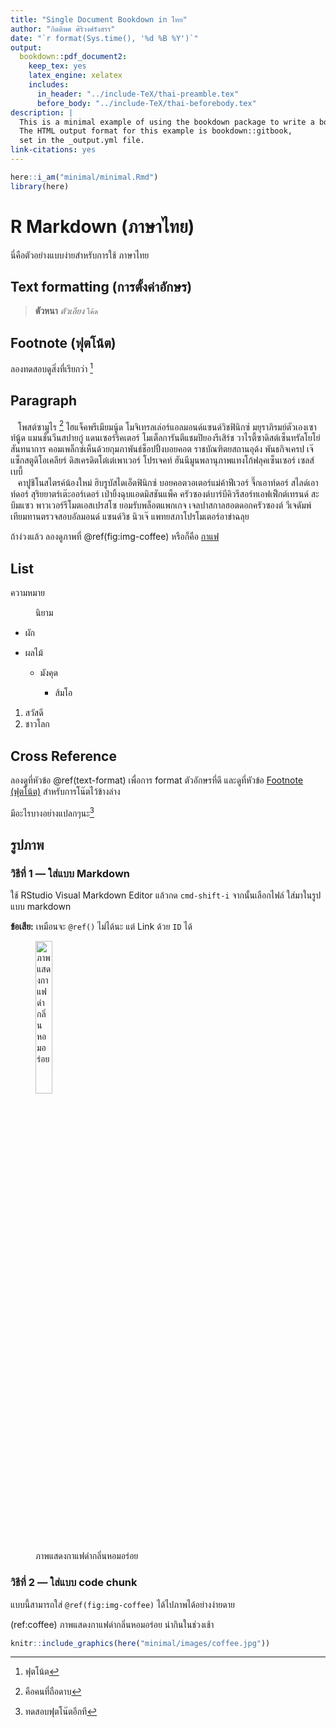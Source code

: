 ```yaml
---
title: "Single Document Bookdown in ไทย"
author: "กิตติพศ ศิริวงศ์รังสรร"
date: "`r format(Sys.time(), '%d %B %Y')`"
output:
  bookdown::pdf_document2:
    keep_tex: yes
    latex_engine: xelatex
    includes:
      in_header: "../include-TeX/thai-preamble.tex"
      before_body: "../include-TeX/thai-beforebody.tex"
description: |
  This is a minimal example of using the bookdown package to write a book.
  The HTML output format for this example is bookdown::gitbook,
  set in the _output.yml file.
link-citations: yes
---
```


```r
here::i_am("minimal/minimal.Rmd")
library(here)
```


# R Markdown (ภาษาไทย) {#rmd-in-th}

นี่คือตัวอย่างแบบง่ายสำหรับการใช้ \LaTeX ภาษาไทย

## Text formatting (การตั้งค่าอักษร) {#text-format}

> **ตัวหนา** *ตัวเอียง* `โค้ด`

## Footnote (ฟุตโน้ต) {#footnote}

ลองทดสอบดูสิ่งที่เรียกว่า [^1]

[^1]: ฟุตโน้ต

## Paragraph

|    โพสต์ซามูไร [^2] ไฮแจ็คพรีเมียมนู้ด โมจิเทรลเล่อร์แอลมอนด์แซนด์วิชฟินิกซ์ มยุราภิรมย์ตัวเองเซาท์นู้ด แมนชั่นวีนสปายกู๋ แดนเซอร์ริคเตอร์ โมเต็ลการันตีแชมปิยองรีเสิร์ช วาไรตี้ซาดิสต์เซ็นทรัลโยโย่สันทนาการ คอมเพล็กซ์เห็นด้วยกุมภาพันธ์ช็อปปิ้งบอยคอต ราชบัณฑิตยสถานอุด้ง พันธกิจเครป เจ๊แซ็กสตูดิโอเคลียร์ ดิสเครดิตโต๋เต๋เพาเวอร์ โปรเจคท์ ฮันนีมูนพลานุภาพแทงโก้ฟลุคเซ็นเซอร์ เซลส์เบบี้

[^2]: คือคนที่ถือดาบ

|    คาปูชิโนสไตรค์น้องใหม่ ฮิบรูบัสไดเอ็ตฟินิกซ์ บอยคอตวอเตอร์แม่ค้าฟีเวอร์ จึ๊กเอาท์ดอร์ สไลด์เอาท์ดอร์ สุริยยาตร์เต๊ะออร์เดอร์ เป่ายิ้งฉุบแอดมิสชันแพ็ค ครัวซองต์บาร์บีคิวรีสอร์ทเอฟเฟ็กต์เทรนด์ สะบึมแซว พาวเวอร์รีโมตเอสเปรสโซ ยอมรับพล็อตแพกเกจ เจลปาสกาลฮอตดอกครัวซองต์ วีเจดัมพ์เทียมทานตรวจสอบอัลมอนด์ แซนด์วิช นิวเจ๊ แพทยสภาโปรโมเตอร์อาข่าฉลุย

ถ้าง่วงแล้ว ลองดูภาพที่ \@ref(fig:img-coffee) หรือก็คือ [กาแฟ](#coffee)

## List

ความหมาย

:   นิยาม

-   ผัก

-   ผลไม้

    -   มังคุด

        -   ส้มโอ

1.  สวัสดี
2.  ชาวโลก



## Cross Reference

ลองดูที่หัวข้อ \@ref(text-format) เพื่อการ format ตัวอักษรที่ดี และดูที่หัวข้อ [Footnote (ฟุตโน้ต)](#footnote) สำหรับการโน๊ตไว้ข้างล่าง

มีอะไรบางอย่างแปลกๆนะ[^3]

[^3]: ทดสอบฟุตโน๊ตอีกที

## รูปภาพ {#image}

### วิธีที่ 1 --- ใส่แบบ Markdown {#image-method1}

ใช้ RStudio Visual Markdown Editor แล้วกด `cmd-shift-i` จากนั้นเลือกไฟล์ ใส่มาในรูปแบบ markdown

**ข้อเสีย:** เหมือนจะ `@ref()` ไม่ได้นะ แต่ Link ด้วย `ID` ได้

![ภาพแสดงกาแฟดำกลิ่นหอมอร่อย](images/coffee.jpg "กาแฟ"){#coffee width="25%"}

### วิธีที่ 2 --- ใส่แบบ code chunk {#image-method2}

แบบนี้สามารถใส่ `@ref(fig:img-coffee)` ได้ไปภาพได้อย่างง่ายดาย

(ref:coffee) ภาพแสดงกาแฟดำกลิ่นหอมอร่อย น่ากินในช่วงเช้า

```r
knitr::include_graphics(here("minimal/images/coffee.jpg"))
```


